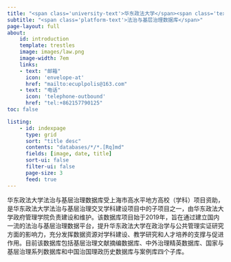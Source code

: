 ```yaml
---
title: "<span class='university-text'>华东政法大学</span><span class='text-line'></span>"
subtitle: "<span class='platform-text'>法治与基层治理数据库</span>"
page-layout: full
about:
    id: introduction
    template: trestles
    image: images/law.png
    image-width: 7em
    links:
    - text: "邮箱"
      icon: 'envelope-at' 
      href: "mailto:ecuplpolis@163.com"
    - text: "电话"
      icon: 'telephone-outbound' 
      href: "tel:+862157790125"
toc: false

listing: 
    - id: indexpage
      type: grid
      sort: "title desc"
      contents: "databases/*/*.[Rq]md"
      fields: [image, date, title]
      sort-ui: false
      filter-ui: false
      page-size: 3
      feed: true
---
```


::: {#introduction}
华东政法大学法治与基层治理数据库受上海市高水平地方高校（学科）项目资助，是华东政法大学法治与基层治理交叉学科建设项目中的子项目之一，由华东政法大学政府管理学院负责建设和维护。该数据库项目始于2019年，旨在通过建立国内一流的法治与基层治理数据平台，提升华东政法大学在政治学与公共管理实证研究方面的影响力，充分发挥数据资源对学科建设、教学研究和人才培养的支撑与促进作用。目前该数据库包括基层治理文献摘编数据库、中外治理精英数据库、国家与基层治理系列数据库和中国治国理政历史数据库与案例库四个子库。
:::

<br>

::: {#indexpage}
:::







